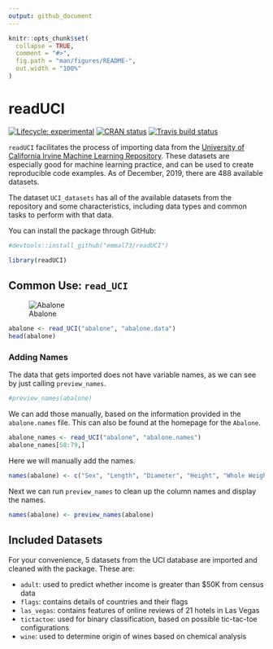```yaml
---
output: github_document
---
```


<!-- README.md is generated from README.Rmd. Please edit that file -->

```r
knitr::opts_chunk$set(
  collapse = TRUE,
  comment = "#>",
  fig.path = "man/figures/README-",
  out.width = "100%"
)
```

# readUCI

<!-- badges: start -->
[![Lifecycle: experimental](https://img.shields.io/badge/lifecycle-experimental-orange.svg)](https://www.tidyverse.org/lifecycle/#experimental)
[![CRAN status](https://www.r-pkg.org/badges/version/readUCI)](https://CRAN.R-project.org/package=readUCI)
[![Travis build status](https://travis-ci.org/emmal73/readUCI.svg?branch=master)](https://travis-ci.org/emmal73/readUCI)
<!-- badges: end -->

`readUCI` facilitates the process of importing data from the [University of California Irvine Machine Learning Repository](https://archive.ics.uci.edu/ml/datasets.php). These datasets are especially good for machine learning practice, and can be used to create reproducible code examples. As of December, 2019, there are 488 available datasets.

The dataset `UCI_datasets` has all of the available datasets from the repository and some characteristics, including data types and common tasks to perform with that data.

You can install the package through GitHub:

```r
#devtools::install_github("emmal73/readUCI")

library(readUCI)
```


## Common Use: `read_UCI`


![Abalone](inst/abalone_annotated.jpg)

```r
abalone <- read_UCI("abalone", "abalone.data")
head(abalone)
```

### Adding Names

The data that gets imported does not have variable names, as we can see by just calling `preview_names`. 

```r
#preview_names(abalone)
```


We can add those manually, based on the information provided in the `abalone.names` file. This can also be found at the homepage for the `Abalone`.

```r
abalone_names <- read_UCI("abalone", "abalone.names")
abalone_names[58:79,]
```

Here we will manually add the names. 

```r
names(abalone) <- c("Sex", "Length", "Diameter", "Height", "Whole Weight", "Shucked Weight", "Viscera Weight", "Shell Weight", "Rings")

```

Next we can run `preview_names` to clean up the column names and display the names.

```r
names(abalone) <- preview_names(abalone)
```

## Included Datasets

For your convenience, 5 datasets from the UCI database are imported and cleaned with the package. These are:

* `adult`: used to predict whether income is greater than $50K from census data
* `flags`: contains details of countries and their flags
* `las_vegas`: contains features of online reviews of 21 hotels in Las Vegas
* `tictactoe`: used for binary classification, based on possible tic-tac-toe configurations
* `wine`: used to determine origin of wines based on chemical analysis